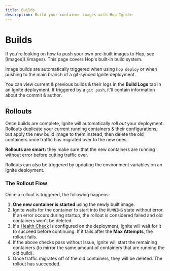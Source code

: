 ```yaml
---
title: Builds
description: Build your container images with Hop Ignite
---
```



# Builds

<Callout type="info">
	If you're looking on how to push your own pre-built images to Hop, see
	[Images](./images). This page covers Hop's built-in build system.
</Callout>

Image builds are automatically triggered when using `hop deploy` or when pushing to the main branch of a git-synced Ignite deployment.

You can view current & previous builds & their logs in the **Build Logs** tab in an Ignite deployment. If triggered by a `git push`, it'll contain information about the commit & author.

## Rollouts

Once builds are complete, Ignite will automatically _roll out_ your deployment. Rollouts duplicate your current running containers & their configurations, but apply the new build image to them instead, then delete the old containers once traffic has migrated over to the new ones.

**Rollouts are smart:** they make sure that the new containers are running without error before cutting traffic over.

Rollouts can also be triggered by updating the environment variables on an Ignite deployment.

### The Rollout Flow

Once a rollout is triggered, the following happens:

1. **One new container is started** using the newly built image.
2. Ignite waits for the container to start into the `RUNNING` state without error. If an error occurs during startup, the rollout is considered failed and old containers won't be deleted.
3. If a [Health Check](./health_check) is configured on the deployment, Ignite will wait for it to succeed before continuing. If it fails after the **Max Attempts**, the rollout fails.
4. If the above checks pass without issue, Ignite will start the remaining containers (to mirror the same amount of containers that are running the old build).
5. Once traffic migrates off of the old containers, they will be deleted. The rollout has succeeded.
